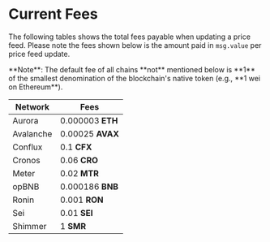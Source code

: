
# Current Fees

The following tables shows the total fees payable when updating a price feed.
Please note the fees shown below is the amount paid in `msg.value` per price feed update.

<Callout type="info" emoji="💡">
  **Note**: The default fee of all chains **not** mentioned below is **1** of
  the smallest denomination of the blockchain's native token (e.g., **1 wei on
  Ethereum**).
</Callout>

| **Network** | **Fees**         |
| ----------- | ---------------- |
| Aurora      | 0.000003 **ETH** |
| Avalanche   | 0.00025 **AVAX** |
| Conflux     | 0.1 **CFX**      |
| Cronos      | 0.06 **CRO**     |
| Meter       | 0.02 **MTR**     |
| opBNB       | 0.000186 **BNB** |
| Ronin       | 0.001 **RON**    |
| Sei         | 0.01 **SEI**     |
| Shimmer     | 1 **SMR**        |
